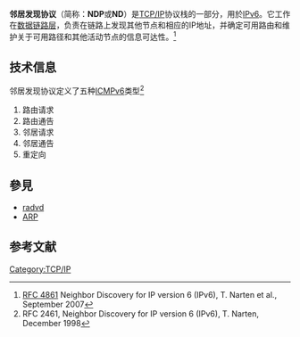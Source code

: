 '''邻居发现协议'''（{{lang-en|'''Neighbor Discovery Protocol'''}}简称：'''NDP'''或'''ND'''）是[[TCP/IP|TCP/IP]]协议栈的一部分，用於[[IPv6|IPv6]]。它工作在[[数据链路层|数据链路层]]，负责在链路上发现其他节点和相应的IP地址，并确定可用路由和维护关于可用路径和其他活动节点的信息可达性。<ref name="RFC 4861">[http://tools.ietf.org/html/rfc4861 RFC 4861] {{Wayback|url=http://tools.ietf.org/html/rfc4861 |date=20100722140613 }}Neighbor Discovery for IP version 6 (IPv6), T. Narten et al., September 2007</ref>

==技术信息==
邻居发现协议定义了五种[[ICMPv6|ICMPv6]]类型<ref>RFC 2461, Neighbor Discovery for IP version 6 (IPv6), T. Narten, December 1998</ref>
# 路由请求
# 路由通告
# 邻居请求
# 邻居通告
# 重定向

== 參見 ==
*[[radvd|radvd]]
*[[ARP|ARP]]

== 参考文献 ==
{{Reflist}}

[[Category:TCP/IP|Category:TCP/IP]]